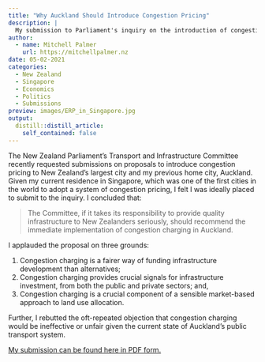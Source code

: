 ```yaml
---
title: "Why Auckland Should Introduce Congestion Pricing"
description: |
  My submission to Parliament's inquiry on the introduction of congestion pricing to Auckland. I argue strongly in favour of introducing such a system.
author:
  - name: Mitchell Palmer
    url: https://mitchellpalmer.nz
date: 05-02-2021
categories:
  - New Zealand
  - Singapore
  - Economics
  - Politics
  - Submissions
preview: images/ERP_in_Singapore.jpg
output:
  distill::distill_article:
    self_contained: false
---
```


The New Zealand Parliament's Transport and Infrastructure Committee recently requested submissions on proposals to introduce congestion pricing to New Zealand's largest city and my previous home city, Auckland. Given my current residence in Singapore, which was one of the first cities in the world to adopt a system of congestion pricing, I felt I was ideally placed to submit to the inquiry. I concluded that:

> The Committee, if it takes its responsibility to provide quality infrastructure to New Zealanders seriously, should recommend the immediate implementation of congestion charging in Auckland.

I applauded the proposal on three grounds:

1. Congestion charging is a fairer way of funding infrastructure development than alternatives;
2. Congestion charging provides crucial signals for infrastructure investment, from both the public and private sectors; and,
3. Congestion charging is a crucial component of a sensible market-based approach to land use allocation.

Further, I rebutted the oft-repeated objection that congestion charging would be ineffective or unfair given the current state of Auckland's public transport system.

[My submission can be found here in PDF form.](PalmerSubmissionCongestionCharging.pdf)